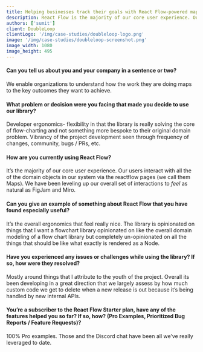 ```yaml
---
title: Helping businesses track their goals with React Flow-powered maps
description: React Flow is the majority of our core user experience. Our users interact with all the of the domain objects in our system via the React Flow pages. We have been leveling up our overall set of to feel as natural as FigJam and Miro.
authors: ['sumit']
client: DoubleLoop
clientLogo: '/img/case-studies/doubleloop-logo.png'
image: '/img/case-studies/doubleloop-screenshot.png'
image_width: 1080
image_height: 495
---
```



<CaseStudyLayout>

#### Can you tell us about you and your company in a sentence or two?

We enable organizations to understand how the work they are doing maps to the
key outcomes they want to achieve.

#### What problem or decision were you facing that made you decide to use our library?

Developer ergonomics- flexibility in that the library is really solving the core of flow-charting and not something more bespoke to their original domain problem. Vibrancy of the project development seen through frequency of changes, community, bugs / PRs, etc.

#### How are you currently using React Flow?

It’s the majority of our core user experience. Our users interact with all the of the domain objects in our system via the reactflow pages (we call them Maps). We have been leveling up our overall set of interactions to _feel_ as natural as FigJam and Miro.

#### Can you give an example of something about React Flow that you have found especially useful?

It’s the overall ergonomics that feel really nice. The library is opinionated on things that I want a flowchart library opinionated on like the overall domain modeling of a flow chart library but completely un-opinionated on all the things that should be like what exactly is rendered as a Node.

#### Have you experienced any issues or challenges while using the library? If so, how were they resolved?

Mostly around things that I attribute to the youth of the project. Overall its been developing in a great direction that we largely assess by how much custom code we get to delete when a new release is out because it’s being handled by new internal APIs.

#### You’re a subscriber to the React Flow Starter plan, have any of the features helped you so far? If so, how? (Pro Examples, Prioritized Bug Reports / Feature Requests)?

100% Pro examples. Those and the Discord chat have been all we’ve really leveraged to date.

</CaseStudyLayout>
